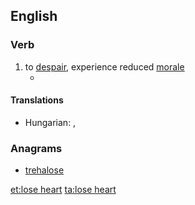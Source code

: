 ==English==

===Verb===
{{en-verb|loses heart|losing heart|lost heart|lost heart}}

# to [[despair]], experience reduced [[morale]]
#* {{quote-book
|year=2008
|author=Sue Grafton
|title=J is for Judgment
|chapter=
|url=http://books.google.com/books?id=0ve5YB4pvOQC&pg=PA159&dq=%22we'd+have+lost+heart%22&hl=en&ei=X00NTeDnHc2hnweesZCtDg&sa=X&oi=book_result&ct=result&resnum=1&ved=0CCYQ6AEwAA#v=onepage&q=%22we'd%20have%20lost%20heart%22&f=false
|isbn=
|page=159
|passage=There's nothing so humbling as being a dunce in a foreign tongue, and if it weren't for her compassion, we'd have '''lost heart''' after two weeks.}}

====Translations====
{{trans-top|to despair}}
* Hungarian: {{t|hu|elkedvetlenedik}}, {{t|hu|elcsügged}}
{{trans-mid}}
{{trans-bottom}}

===Anagrams===
* [[trehalose#English|trehalose]]

[[et:lose heart]]
[[ta:lose heart]]